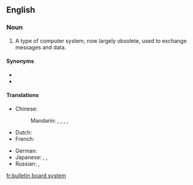 {{rfc}}
==English==
{{wikipedia}}

===Noun===
{{en-noun|head=[[bulletin board]] [[system]]}}

# {{context|computing|lang=en}} A type of computer system, now largely obsolete, used to exchange messages and data.

====Synonyms====
* {{l|en|BBS}}
* {{l|en|bulletin board service}}

====Translations====
{{trans-top|computer system to exchange messages and data}}
* Chinese:
*: Mandarin: {{t|cmn|電子佈告欄|sc=Hani}}, {{t|cmn|电子布告栏|tr=diànzǐ bùgàolán|sc=Hani}}, {{t|cmn|電子佈告欄系統|sc=Hani}}, {{t|cmn|电子布告栏系统|tr=diànzǐ bùgàolán xìtǒng|sc=Hani}}, {{t+|cmn|BBS|sc=Latn}}
* Dutch: {{t|nl|bulletin board system|n}}
* French: {{t|fr|système babillard electronique|f}}
{{trans-mid}}
* German: {{t|de|Bulletin Board System|n}}
* Japanese: {{t|ja|電子掲示板|tr=でんしけいじばん, denshi keijiban|sc=Jpan}}, {{t+|ja|掲示板|tr=けいじばん, keijiban|sc=Jpan}}, {{t|ja|BBS|alt=ＢＢＳ|sc=Jpan|tr=BBS}}
* Russian: {{t|ru|электро́нная доска́ объявле́ний|f}}, {{t|ru|BBS|m|sc=Latn}}
{{trans-bottom}}

[[fr:bulletin board system]]